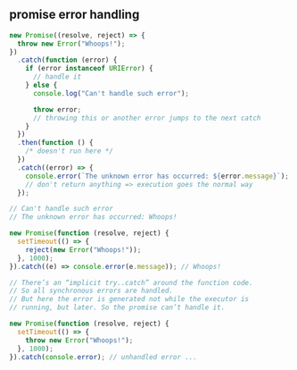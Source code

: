 
## promise error handling

```js
new Promise((resolve, reject) => {
  throw new Error("Whoops!");
})
  .catch(function (error) {
    if (error instanceof URIError) {
      // handle it
    } else {
      console.log("Can't handle such error");

      throw error;
      // throwing this or another error jumps to the next catch
    }
  })
  .then(function () {
    /* doesn't run here */
  })
  .catch((error) => {
    console.error(`The unknown error has occurred: ${error.message}`);
    // don't return anything => execution goes the normal way
  });

// Can't handle such error
// The unknown error has occurred: Whoops!
```

```js
new Promise(function (resolve, reject) {
  setTimeout(() => {
    reject(new Error("Whoops!"));
  }, 1000);
}).catch((e) => console.error(e.message)); // Whoops!

// There’s an “implicit try..catch” around the function code.
// So all synchronous errors are handled.
// But here the error is generated not while the executor is
// running, but later. So the promise can’t handle it.

new Promise(function (resolve, reject) {
  setTimeout(() => {
    throw new Error("Whoops!");
  }, 1000);
}).catch(console.error); // unhandled error ...
```